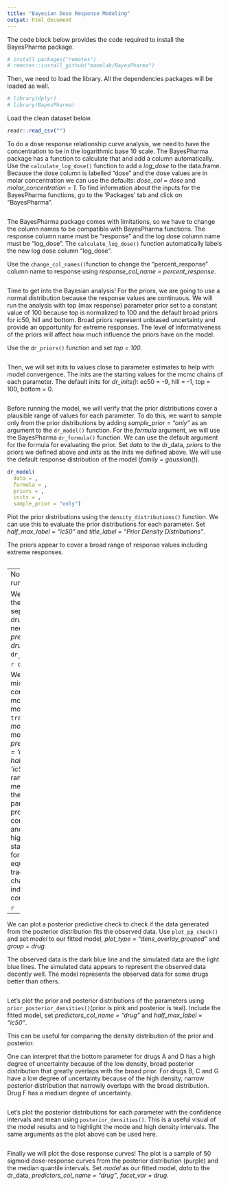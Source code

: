 ```yaml
---
title: "Bayesian Dose Response Modeling"
output: html_document
---
```


The code block below provides the code required to install the BayesPharma 
package.

```r
# install.packages("remotes")
# remotes::install_github("maomlab/BayesPharma")
```

Then, we need to load the library. All the dependencies packages will be loaded
as well.
```r
# library(dplyr)
# library(BayesPharma)
```


Load the clean dataset below. 
```r
readr::read_csv("")

```

To do a dose response relationship curve analysis, we need to have the 
concentration to be in the logarithmic base 10 scale. 
The BayesPharma package has a function to calculate that and add a column 
automatically. Use the `calculate_log_dose()` function to add a *log_dose* to 
the data.frame. Because the dose column is labelled "dose" 
and the dose values are in molar concentration we can use the defaults:
*dose_col = dose* and *molar_concentration = 1*.
To find information about the inputs for the BayesPharma functions, go to the 
'Packages' tab and click on "BayesPharma".
```r

```

The BayesPharma package comes with limitations, so we have to change the column 
names to be compatible with BayesPharma functions. The response column name must 
be "response" and the log dose column name must be "log_dose". The 
`calculate_log_dose()` function automatically labels the new log dose column 
"log_dose". 

Use the `change_col_names()`function to change the "percent_response" column 
name to response using *response_col_name = percent_response*. 

```r

```

Time to get into the Bayesian analysis!
For the priors, we are going to use a normal distribution because the response
values are continuous. 
We will run the analysis with top (max response) parameter prior set to 
a constant value of 100 because top is normalized to 100 and the default broad
priors for ic50, hill and bottom. Broad priors represent unbiased uncertainty 
and provide an opportunity for extreme responses.
The level of informativeness of the priors will affect how much influence the
priors have on the model.

Use the `dr_priors()` function and set *top = 100*. 
```r

```

Then, we will set inits to values close to parameter estimates to help with 
model convergence. The inits are the starting values for the mcmc chains of each 
parameter. The default inits for *dr_inits()*: ec50 = -9, hill = -1, top = 100, 
bottom = 0.

```r

```

Before running the model, we will verify that the prior distributions
cover a plausible range of values for each parameter. To do this, we want to 
sample only from the prior distributions by adding  *sample_prior = "only"* as 
an argument to the `dr_model()` function.
For the *formula* argument, we will use the BayesPharma `dr_formula()` function.
We can use the default argument for the formula for evaluating the prior. 
Set *data* to the dr_data, *priors* to the priors we defined above and *inits* 
as the inits we defined above.
We will use the default response distribution of the model 
(*family = gaussian()*).

```r
dr_model(
  data = ,
  formula = , 
  priors = ,
  inits = ,
  sample_prior = "only")

```

Plot the prior distributions using the `density_distributions()` function. We
can use this to evaluate the prior distributions for each parameter. Set 
*half_max_label = "ic50"* and *title_label = "Prior Density Distributions"*.

The priors appear to cover a broad range of response values including extreme 
responses. 
```r

```


---
Now we are going to run our model. 

We want to estimate the values separately for each drug, therefore, we need to
set *predictors = 0 + drug* in the `dr_formula()`. 
```r
data_model <- dr_model(
  data = dr_data,
  formula = dr_formula(predictors = 0 + drug), 
  priors = data_priors,
  inits = data_inits)
```

```r
data_model
```

We can check the mixing and convergence of the mcmc chains of the model using 
`traceplot()`. Set set *model* to our fitted model, 
*predictors_col_name = 'drug'* and *half_max_label = 'ic50'*.
The model ran without warning messages meaning there were no parameter value 
problems or mcmc conflicts. The bulk and tail ESS indicate high resolution and 
stability. The R-hat for each parameter equals 1.00 and the traceplot shows the 
chains mixed well indicating the chains converged. 

```r

```

---
We can plot a posterior predictive check to check if the data generated from the 
posterior distribution fits the observed data. Use `plot_pp_check()` and set 
*model* to our fitted model, *plot_type = "dens_overlay_grouped"* and
*group = drug*. 

The observed data is the dark blue line and the simulated data are the 
light blue lines. The simulated data appears to represent the observed data 
decently well. The model represents the observed data for some drugs better 
than others. 

```r

```

Let's plot the prior and posterior distributions of the parameters using 
`prior_posterior_densities()`(prior is pink and posterior is teal).
Include the fitted model, set *predictors_col_name = "drug"* and 
*half_max_label = "ic50"*.

This can be useful for comparing the density distribution of the prior and 
posterior.

One can interpret that the bottom parameter for drugs A and D has a high degree 
of uncertainty because of the low density, broad posterior distribution that 
greatly overlaps with the broad prior. For drugs B, C and G have a low degree 
of uncertainty because of the high density, narrow posterior distribution that 
narrowly overlaps with the broad distribution. Drug F has a medium degree of 
uncertainty.  

```r

```

Let's plot the posterior distributions for each parameter 
with the confidence intervals and mean using `posterior_densities()`. This is a
useful visual of the model results and to highlight the mode and high density 
intervals. 
The same arguments as the plot above can be used here. 

```r

```

Finally we will plot the dose response curves! The plot is a sample of 50 
sigmoid dose-response curves from the posterior distribution (purple) and 
the median quantile intervals. Set *model* as our fitted model, 
*data* to the dr_data, *predictors_col_name = "drug"*, *facet_var = drug*.

```r

```

